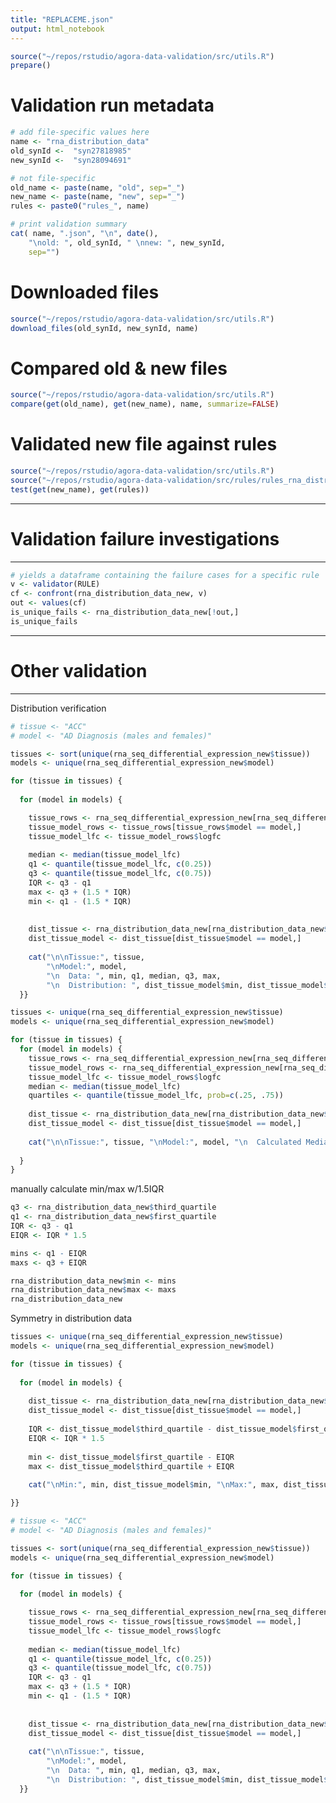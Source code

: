 ```yaml
---
title: "REPLACEME.json"
output: html_notebook
---
```


```r
source("~/repos/rstudio/agora-data-validation/src/utils.R")
prepare()
```

# Validation run metadata
```r
# add file-specific values here
name <- "rna_distribution_data"
old_synId <-  "syn27818985" 
new_synId <-  "syn28094691"  

# not file-specific
old_name <- paste(name, "old", sep="_")
new_name <- paste(name, "new", sep="_")
rules <- paste0("rules_", name)

# print validation summary
cat( name, ".json", "\n", date(),
    "\nold: ", old_synId, " \nnew: ", new_synId,
    sep="")
```

# Downloaded files
```r
source("~/repos/rstudio/agora-data-validation/src/utils.R")
download_files(old_synId, new_synId, name)
```

# Compared old & new files
```r
source("~/repos/rstudio/agora-data-validation/src/utils.R")
compare(get(old_name), get(new_name), name, summarize=FALSE)
```




# Validated new file against rules
```r
source("~/repos/rstudio/agora-data-validation/src/utils.R")
source("~/repos/rstudio/agora-data-validation/src/rules/rules_rna_distribution_data.R")
test(get(new_name), get(rules))
```


***
# Validation failure investigations
***


```r
# yields a dataframe containing the failure cases for a specific rule
v <- validator(RULE)
cf <- confront(rna_distribution_data_new, v) 
out <- values(cf)
is_unique_fails <- rna_distribution_data_new[!out,]
is_unique_fails
```


***
# Other validation
***
Distribution verification

```r

# tissue <- "ACC"
# model <- "AD Diagnosis (males and females)"

tissues <- sort(unique(rna_seq_differential_expression_new$tissue))
models <- unique(rna_seq_differential_expression_new$model)

for (tissue in tissues) {
  
  for (model in models) {

    tissue_rows <- rna_seq_differential_expression_new[rna_seq_differential_expression_new$tissue == tissue,]
    tissue_model_rows <- tissue_rows[tissue_rows$model == model,]
    tissue_model_lfc <- tissue_model_rows$logfc
    
    median <- median(tissue_model_lfc)
    q1 <- quantile(tissue_model_lfc, c(0.25))
    q3 <- quantile(tissue_model_lfc, c(0.75))
    IQR <- q3 - q1
    max <- q3 + (1.5 * IQR)
    min <- q1 - (1.5 * IQR)
    
    
    dist_tissue <- rna_distribution_data_new[rna_distribution_data_new$tissue == tissue,]
    dist_tissue_model <- dist_tissue[dist_tissue$model == model,]
    
    cat("\n\nTissue:", tissue, 
        "\nModel:", model, 
        "\n  Data: ", min, q1, median, q3, max,
        "\n  Distribution: ", dist_tissue_model$min, dist_tissue_model$first_quartile, dist_tissue_model$median, dist_tissue_model$third_quartile, dist_tissue_model$max)
  }}

```



```r
tissues <- unique(rna_seq_differential_expression_new$tissue)
models <- unique(rna_seq_differential_expression_new$model)

for (tissue in tissues) {
  for (model in models) {
    tissue_rows <- rna_seq_differential_expression_new[rna_seq_differential_expression_new$tissue == tissue,]
    tissue_model_rows <- rna_seq_differential_expression_new[rna_seq_differential_expression_new$model == model,]
    tissue_model_lfc <- tissue_model_rows$logfc
    median <- median(tissue_model_lfc)
    quartiles <- quantile(tissue_model_lfc, prob=c(.25, .75))
    
    dist_tissue <- rna_distribution_data_new[rna_distribution_data_new$tissue == tissue,]
    dist_tissue_model <- dist_tissue[dist_tissue$model == model,]
    
    cat("\n\nTissue:", tissue, "\nModel:", model, "\n  Calculated Median", median, "\n  File Median", dist_tissue_model$median, "\n   Median diff", median - dist_tissue_model$median, "\n  Calculated Quartiles", quartiles, "\n  File Quartiles", dist_tissue_model$first_quartile, dist_tissue_model$third_quartile)
    
  }
}
```


manually calculate min/max w/1.5IQR 
```r
q3 <- rna_distribution_data_new$third_quartile
q1 <- rna_distribution_data_new$first_quartile
IQR <- q3 - q1
EIQR <- IQR * 1.5

mins <- q1 - EIQR
maxs <- q3 + EIQR

rna_distribution_data_new$min <- mins
rna_distribution_data_new$max <- maxs
rna_distribution_data_new
```

Symmetry in distribution data
```r

tissues <- unique(rna_seq_differential_expression_new$tissue)
models <- unique(rna_seq_differential_expression_new$model)

for (tissue in tissues) {
  
  for (model in models) {
    
    dist_tissue <- rna_distribution_data_new[rna_distribution_data_new$tissue == tissue,]
    dist_tissue_model <- dist_tissue[dist_tissue$model == model,]
    
    IQR <- dist_tissue_model$third_quartile - dist_tissue_model$first_quartile
    EIQR <- IQR * 1.5
    
    min <- dist_tissue_model$first_quartile - EIQR
    max <- dist_tissue_model$third_quartile + EIQR
    
    cat("\nMin:", min, dist_tissue_model$min, "\nMax:", max, dist_tissue_model$max, "\nIQR:", IQR)

}}
```


```r

# tissue <- "ACC"
# model <- "AD Diagnosis (males and females)"

tissues <- sort(unique(rna_seq_differential_expression_new$tissue))
models <- unique(rna_seq_differential_expression_new$model)

for (tissue in tissues) {
  
  for (model in models) {

    tissue_rows <- rna_seq_differential_expression_new[rna_seq_differential_expression_new$tissue == tissue,]
    tissue_model_rows <- tissue_rows[tissue_rows$model == model,]
    tissue_model_lfc <- tissue_model_rows$logfc
    
    median <- median(tissue_model_lfc)
    q1 <- quantile(tissue_model_lfc, c(0.25))
    q3 <- quantile(tissue_model_lfc, c(0.75))
    IQR <- q3 - q1
    max <- q3 + (1.5 * IQR)
    min <- q1 - (1.5 * IQR)
    
    
    dist_tissue <- rna_distribution_data_new[rna_distribution_data_new$tissue == tissue,]
    dist_tissue_model <- dist_tissue[dist_tissue$model == model,]
    
    cat("\n\nTissue:", tissue, 
        "\nModel:", model, 
        "\n  Data: ", min, q1, median, q3, max,
        "\n  Distribution: ", dist_tissue_model$min, dist_tissue_model$first_quartile, dist_tissue_model$median, dist_tissue_model$third_quartile, dist_tissue_model$max)
  }}

```